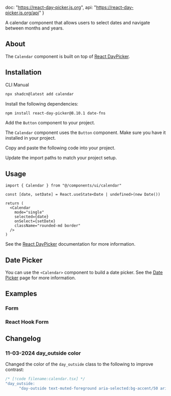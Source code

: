   doc: "https://react-day-picker.js.org",
  api: "https://react-day-picker.js.org/api"
}

A calendar component that allows users to select dates and navigate between months and years.

<ComponentPreview demoName="calendar-demo" hint="A calendar showing the current date" />

## About

The `Calendar` component is built on top of [React DayPicker](https://react-day-picker.js.org).

## Installation

<Tabs defaultValue="cli">

<TabsList>
  <TabsTrigger value="cli">CLI</TabsTrigger>
  <TabsTrigger value="manual">Manual</TabsTrigger>
</TabsList>

<TabsContent value="cli">

```bash
npx shadcn@latest add calendar
```

</TabsContent>

<TabsContent value="manual">

<Steps>

<Step>Install the following dependencies:</Step>

```bash
npm install react-day-picker@8.10.1 date-fns
```

<Step>Add the `Button` component to your project.</Step>

The `Calendar` component uses the `Button` component. Make sure you have it installed in your project.

<Step>Copy and paste the following code into your project.</Step>

<ComponentSource name="calendar" />

<Step>Update the import paths to match your project setup.</Step>

</Steps>

</TabsContent>

</Tabs>

## Usage

<CodeExampleStack>

```tsx
import { Calendar } from "@/components/ui/calendar"
```

```tsx
const [date, setDate] = React.useState<Date | undefined>(new Date())

return (
  <Calendar
    mode="single"
    selected={date}
    onSelect={setDate}
    className="rounded-md border"
  />
)
```

</CodeExampleStack>

See the [React DayPicker](https://react-day-picker.js.org) documentation for more information.

## Date Picker

You can use the `<Calendar>` component to build a date picker. See the [Date Picker](/docs/components/date-picker) page for more information.

## Examples

### Form

<ComponentPreview demoName="calendar-form" hint="Calendar in a form with React Hook Form" />

### React Hook Form

<ComponentPreview demoName="calendar-react-hook-form" hint="Calendar with React Hook Form integration" />

## Changelog

### 11-03-2024 day_outside color

Changed the color of the `day_outside` class to the following to improve contrast:

```js
/* [!code filename:calendar.tsx] */
"day_outside:
      "day-outside text-muted-foreground aria-selected:bg-accent/50 aria-selected:text-muted-foreground",